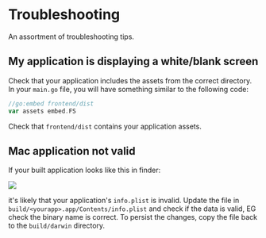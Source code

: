 
# Troubleshooting

An assortment of troubleshooting tips.

## My application is displaying a white/blank screen

Check that your application includes the assets from the correct directory. In your `main.go` file, you will have
something similar to the following code:

```go
//go:embed frontend/dist
var assets embed.FS
```
Check that `frontend/dist` contains your application assets.

## Mac application not valid

If your built application looks like this in finder:

<p className="text--center">
    <img src="/img/troubleshooting/invalid_mac_app.png"></img>
</p>

it's likely that your application's `info.plist` is invalid. Update the file in `build/<yourapp>.app/Contents/info.plist`
and check if the data is valid, EG check the binary name is correct. To persist the changes, copy the file back to
the `build/darwin` directory.